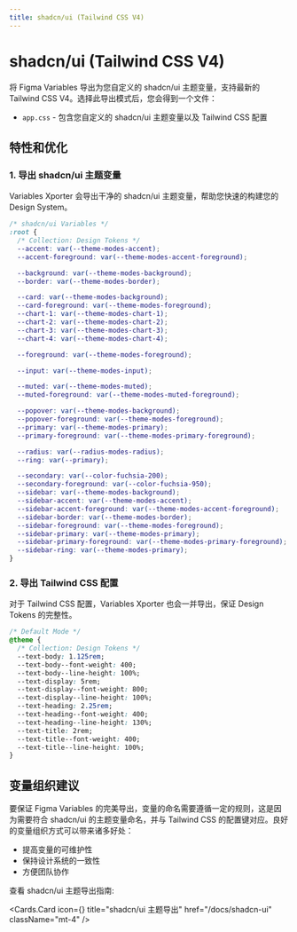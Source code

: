 ```yaml
---
title: shadcn/ui (Tailwind CSS V4)
---
```



# shadcn/ui (Tailwind CSS V4)

将 Figma Variables 导出为您自定义的 shadcn/ui 主题变量，支持最新的 Tailwind CSS V4。选择此导出模式后，您会得到一个文件：
- `app.css` - 包含您自定义的 shadcn/ui 主题变量以及 Tailwind CSS 配置

## 特性和优化
### 1. 导出 shadcn/ui 主题变量
Variables Xporter 会导出干净的 shadcn/ui 主题变量，帮助您快速的构建您的 Design System。
```css
/* shadcn/ui Variables */
:root {
  /* Collection: Design Tokens */
  --accent: var(--theme-modes-accent);
  --accent-foreground: var(--theme-modes-accent-foreground);

  --background: var(--theme-modes-background);
  --border: var(--theme-modes-border);

  --card: var(--theme-modes-background);
  --card-foreground: var(--theme-modes-foreground);
  --chart-1: var(--theme-modes-chart-1);
  --chart-2: var(--theme-modes-chart-2);
  --chart-3: var(--theme-modes-chart-3);
  --chart-4: var(--theme-modes-chart-4);

  --foreground: var(--theme-modes-foreground);

  --input: var(--theme-modes-input);

  --muted: var(--theme-modes-muted);
  --muted-foreground: var(--theme-modes-muted-foreground);

  --popover: var(--theme-modes-background);
  --popover-foreground: var(--theme-modes-foreground);
  --primary: var(--theme-modes-primary);
  --primary-foreground: var(--theme-modes-primary-foreground);

  --radius: var(--radius-modes-radius);
  --ring: var(--primary);

  --secondary: var(--color-fuchsia-200);
  --secondary-foreground: var(--color-fuchsia-950);
  --sidebar: var(--theme-modes-background);
  --sidebar-accent: var(--theme-modes-accent);
  --sidebar-accent-foreground: var(--theme-modes-accent-foreground);
  --sidebar-border: var(--theme-modes-border);
  --sidebar-foreground: var(--theme-modes-foreground);
  --sidebar-primary: var(--theme-modes-primary);
  --sidebar-primary-foreground: var(--theme-modes-primary-foreground);
  --sidebar-ring: var(--theme-modes-primary);
}

```


### 2. 导出 Tailwind CSS 配置
对于 Tailwind CSS 配置，Variables Xporter 也会一并导出，保证 Design Tokens 的完整性。
```css
/* Default Mode */
@theme {
  /* Collection: Design Tokens */
  --text-body: 1.125rem;
  --text-body--font-weight: 400;
  --text-body--line-height: 100%;
  --text-display: 5rem;
  --text-display--font-weight: 800;
  --text-display--line-height: 100%;
  --text-heading: 2.25rem;
  --text-heading--font-weight: 400;
  --text-heading--line-height: 130%;
  --text-title: 2rem;
  --text-title--font-weight: 400;
  --text-title--line-height: 100%;
}
```


## 变量组织建议

要保证 Figma Variables 的完美导出，变量的命名需要遵循一定的规则，这是因为需要符合 shadcn/ui 的主题变量命名，并与 Tailwind CSS 的配置键对应。良好的变量组织方式可以带来诸多好处：

- 提高变量的可维护性
- 保持设计系统的一致性
- 方便团队协作

查看 shadcn/ui 主题导出指南:

  <Cards.Card
    icon={<BookOpenCheck />}
    title="shadcn/ui 主题导出"
    href="/docs/shadcn-ui"
    className="mt-4"
  />
